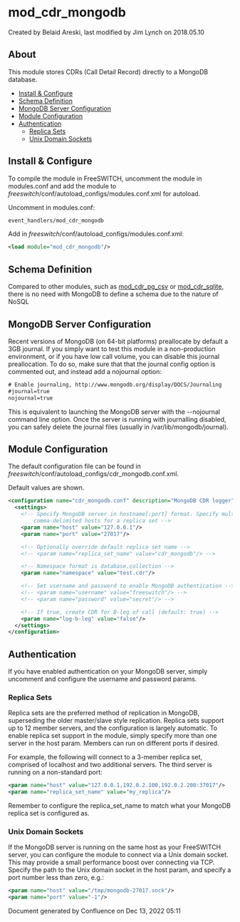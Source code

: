 
# mod_cdr_mongodb 

 Created by  Belaid Areski, last modified by  Jim Lynch on 2018.05.10

## About

This module stores CDRs (Call Detail Record) directly to a MongoDB database.

* [Install & Configure](#install--configure)
* [Schema Definition](#schema-definition)
* [MongoDB Server Configuration](#mongodb-server-configuration)
* [Module Configuration](#module-configuration)
* [Authentication](#authentication)  
   * [Replica Sets](#replica-sets)  
   * [Unix Domain Sockets](#unix-domain-sockets)

## Install & Configure

To compile the module in FreeSWITCH, uncomment the module in modules.conf and add the module to _freeswitch_/conf/autoload\_configs/modules.conf.xml for autoload.

Uncomment in modules.conf:

```xml
event_handlers/mod_cdr_mongodb
```

Add in _freeswitch_/conf/autoload\_configs/modules.conf.xml:

```xml
<load module="mod_cdr_mongodb"/>
```

## Schema Definition

Compared to other modules, such as [mod\_cdr\_pg\_csv](mod_cdr_pg_csv_6587338.mdx#about) or [mod\_cdr\_sqlite](mod_cdr_sqlite_6587351.mdx#about), there is no need with MongoDB to define a schema due to the nature of NoSQL

## MongoDB Server Configuration

Recent versions of MongoDB (on 64-bit platforms) preallocate by default a 3GB journal. If you simply want to test this module in a non-production environment, or if you have low call volume, you can disable this journal preallocation. To do so, make sure that that the journal config option is commented out, and instead add a nojournal option:

```xml
# Enable journaling, http://www.mongodb.org/display/DOCS/Journaling
#journal=true
nojournal=true
```

This is equivalent to launching the MongoDB server with the --nojournal command line option. Once the server is running with journalling disabled, you can safely delete the journal files (usually in /var/lib/mongodb/journal).

## Module Configuration

The default configuration file can be found in _freeswitch_/conf/autoload\_configs/cdr\_mongodb.conf.xml.

Default values are shown.

```xml
<configuration name="cdr_mongodb.conf" description="MongoDB CDR logger">
  <settings>
    <!-- Specify MongoDB server in hostname[:port] format. Specify multiple
        comma-delimited hosts for a replica set -->
    <param name="host" value="127.0.0.1"/>
    <param name="port" value="27017"/>

    <!-- Optionally override default replica set name -->
    <!-- <param name="replica_set_name" value="cdr_mongodb"/> -->

    <!-- Namespace format is database.collection -->
    <param name="namespace" value="test.cdr"/>

    <!-- Set username and password to enable MongoDB authentication -->
    <!-- <param name="username" value="freeswitch"/> -->
    <!-- <param name="password" value="secret"/> -->

    <!-- If true, create CDR for B-leg of call (default: true) -->
    <param name="log-b-leg" value="false"/>
  </settings>
</configuration>
```

## Authentication

If you have enabled authentication on your MongoDB server, simply uncomment and configure the username and password params.

### Replica Sets

Replica sets are the preferred method of replication in MongoDB, superseding the older master/slave style replication. Replica sets support up to 12 member servers, and the configuration is largely automatic. To enable replica set support in the module, simply specify more than one server in the host param. Members can run on different ports if desired.

For example, the following will connect to a 3-member replica set, comprised of localhost and two additional servers. The third server is running on a non-standard port:

```xml
<param name="host" value="127.0.0.1,192.0.2.100,192.0.2.200:37017"/>
<param name="replica_set_name" value="my_replica"/>
```

Remember to configure the replica\_set\_name to match what your MongoDB replica set is configured as.

### Unix Domain Sockets

If the MongoDB server is running on the same host as your FreeSWITCH server, you can configure the module to connect via a Unix domain socket. This may provide a small performance boost over connecting via TCP. Specify the path to the Unix domain socket in the host param, and specify a port number less than zero, e.g.:

```xml
<param name="host" value="/tmp/mongodb-27017.sock"/>
<param name="port" value="-1"/>
```

  Document generated by Confluence on Dec 13, 2022 05:11
